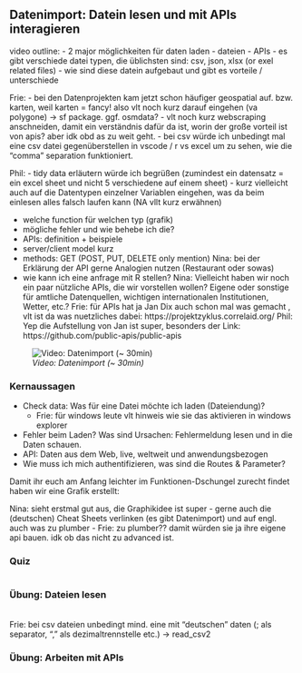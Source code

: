 
## Datenimport: Datein lesen und mit APIs interagieren

video outline:
- 2 major möglichkeiten für daten laden 
  - dateien
  - APIs
- es gibt verschiede datei typen, die üblichsten sind: csv, json, xlsx (or exel related files)
  - wie sind diese datein aufgebaut und gibt es vorteile / unterschiede
  
Frie: 
- bei den Datenprojekten kam jetzt schon häufiger geospatial auf. bzw. karten, weil karten = fancy! also vlt noch kurz darauf eingehen (va polygone) -> sf package. ggf. osmdata? 
- vlt noch kurz webscraping anschneiden, damit ein verständnis dafür da ist, worin der große vorteil ist von apis? aber idk obd as zu weit geht. 
- bei csv würde ich unbedingt mal eine csv datei gegenüberstellen in vscode / r vs excel um zu sehen, wie die "comma" separation funktioniert. 

Phil: 
- tidy data erläutern würde ich begrüßen (zumindest ein datensatz = ein excel sheet und nicht 5 verschiedene auf einem sheet)
- kurz vielleicht auch auf die Datentypen einzelner Variablen eingehen, was da beim einlesen alles falsch laufen kann (NA vllt kurz erwähnen)

- welche function für welchen typ (grafik)
- mögliche fehler und wie behebe ich die?
- APIs: definition + beispiele
- server/client model kurz
- methods: GET (POST, PUT, DELETE only mention)
Nina: bei der Erklärung der API gerne Analogien nutzen (Restaurant oder sowas)
- wie kann ich eine anfrage mit R stellen?
Nina: Vielleicht haben wir noch ein paar nützliche APIs, die wir vorstellen wollen? Eigene oder sonstige für amtliche Datenquellen, wichtigen internationalen Institutionen, Wetter, etc.?
Frie: für APIs hat ja Jan Dix auch schon mal was gemacht , vlt ist da was nuetzliches dabei: https://projektzyklus.correlaid.org/ 
Phil: Yep die Aufstellung von Jan ist super, besonders der Link: https://github.com/public-apis/public-apis


![*Video: Datenimport (~ 30min)*](https://youtu.be/w7wbIHQg7cs)


### Kernaussagen
- Check data: Was für eine Datei möchte ich laden (Dateiendung)?
  - Frie: für windows leute vlt hinweis wie sie das aktivieren in windows explorer
- Fehler beim Laden? Was sind Ursachen: Fehlermeldung lesen und in die Daten schauen.
- API: Daten aus dem Web, live, weltweit und anwendungsbezogen
- Wie muss ich mich authentifizieren, was sind die Routes & Parameter?

Damit ihr euch am Anfang leichter im Funktionen-Dschungel zurecht findet haben wir eine Grafik erstellt:

Nina: sieht erstmal gut aus, die Graphikidee ist super - gerne auch die (deutschen) Cheat Sheets verlinken (es gibt Datenimport) und auf engl. auch was zu plumber
  - Frie: zu plumber?? damit würden sie ja ihre eigene api bauen. idk ob das nicht zu advanced ist. 
  
### Quiz


```r

```

### Übung: Dateien lesen

<br>
Frie: bei csv dateien unbedingt mind. eine mit "deutschen" daten (; als separator, "," als dezimaltrennstelle etc.) -> read_csv2 

### Übung: Arbeiten mit APIs




